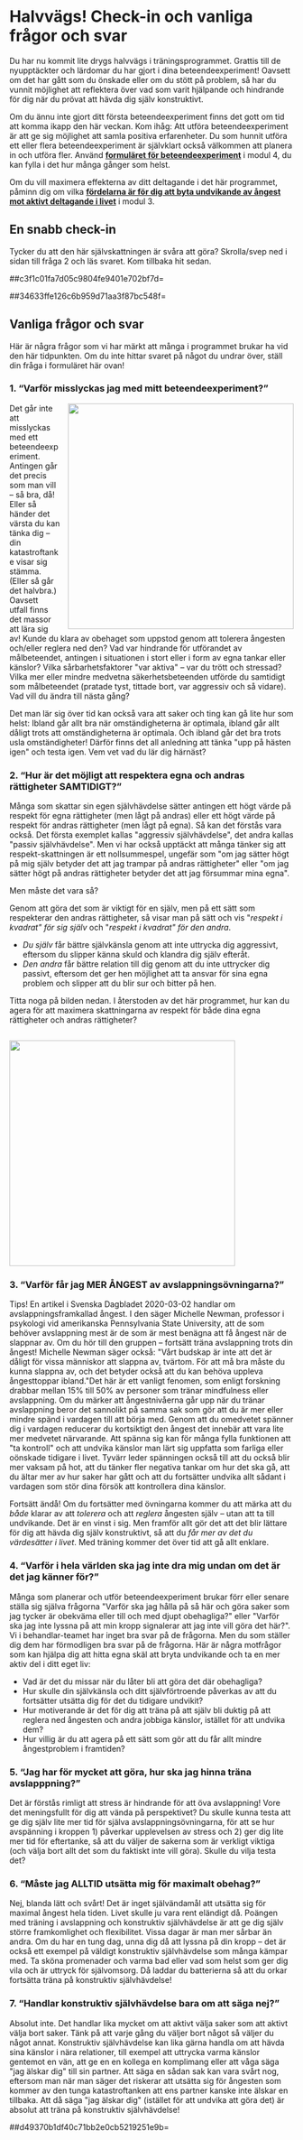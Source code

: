 # Halvvägs! Check-in och vanliga frågor och svar

Du har nu kommit lite drygs halvvägs i träningsprogrammet. Grattis till
de nyupptäckter och lärdomar du har gjort i dina beteendeexperiment!
Oavsett om det har gått som du önskade eller om du stött på problem, så
har du vunnit möjlighet att reflektera över vad som varit hjälpande och
hindrande för dig när du prövat att hävda dig själv konstruktivt.

Om du ännu inte gjort ditt första beteendeexperiment finns det gott om
tid att komma ikapp den här veckan. Kom ihåg: Att utföra
beteendeexperiment är att ge sig möjlighet att samla positiva
erfarenheter. Du som hunnit utföra ett eller flera beteendeexperiment är
självklart också välkommen att planera in och utföra fler. Använd
**[formuläret för
beteendeexperiment](http://www.iterapi.se/sites/respekt/program/4-m-ngdtr-na-konstruktiv-sj-lvh-vdelse-i-vardagen/23-uppgift-praktisera-vning-ger-f-rdighet-)**
i modul 4, du kan fylla i det hur många gånger som helst.

Om du vill maximera effekterna av ditt deltagande i det här programmet,
påminn dig om vilka **[fördelarna är för dig att byta undvikande av
ångest mot aktivt deltagande i
livet](https://www.iterapi.se/sites/respekt/program/3-utmana-negativa-f-ruts-gelser-med-beteendeexperiment/15-argument-f-r-att-byta-undvikande-mot-aktivt-deltagande)** i modul
3.

## En snabb check-in

Tycker du att den här självskattningen är svåra att göra? Skrolla/svep
ned i sidan till fråga 2 och läs svaret. Kom tillbaka hit sedan.

##c3f1c01fa7d05c9804fe9401e702bf7d=

##34633ffe126c6b959d71aa3f87bc548f=

## Vanliga frågor och svar

Här är några frågor som vi har märkt att många i programmet brukar ha
vid den här tidpunkten. Om du inte hittar svaret på något du undrar
över, ställ din fråga i formuläret här ovan!

### 1. "Varför misslyckas jag med mitt beteendeexperiment?"

[![](/sites/respekt/media/image/aktivacirkeln-redux-E-slinga.svg){style="float: right; width: 400px; height: 400px; margin-left:1em;"}](http://www.iterapi.se/sites/respekt/program/3-utmana-negativa-f-ruts-gelser-med-beteendeexperiment/15-argument-f-r-att-byta-undvikande-mot-aktivt-deltagande)Det
går inte att misslyckas med ett beteendeexperiment. Antingen går det
precis som man vill -- så bra, då! Eller så händer det värsta du kan
tänka dig -- din katastroftanke visar sig stämma. (Eller så går det
halvbra.) Oavsett utfall finns det massor att lära sig av! Kunde du
klara av obehaget som uppstod genom att tolerera ångesten och/eller
reglera ned den? Vad var hindrande för utförandet av målbeteendet,
antingen i situationen i stort eller i form av egna tankar eller
känslor? Vilka sårbarhetsfaktorer \"var aktiva\" -- var du trött och
stressad? Vilka mer eller mindre medvetna säkerhetsbeteenden utförde du
samtidigt som målbeteendet (pratade tyst, tittade bort, var aggressiv
och så vidare). Vad vill du ändra till nästa gång?

Det man lär sig över tid kan också vara att saker och ting kan gå lite
hur som helst: Ibland går allt bra när omständigheterna är optimala,
ibland går allt dåligt trots att omständigheterna är optimala. Och
ibland går det bra trots usla omständigheter! Därför finns det all
anledning att tänka \"upp på hästen igen\" och testa igen. Vem vet vad
du lär dig härnäst?

### 2. "Hur är det möjligt att respektera egna och andras rättigheter SAMTIDIGT?"

Många som skattar sin egen självhävdelse sätter antingen ett högt värde
på respekt för egna rättigheter (men lågt på andras) eller ett högt
värde på respekt för andras rättigheter (men lågt på egna). Så kan det
förstås vara också. Det första exemplet kallas \"aggressiv
självhävdelse\", det andra kallas \"passiv självhävdelse\". Men vi har
också upptäckt att många tänker sig att respekt-skattningen är ett
nollsummespel, ungefär som \"om jag sätter högt på mig själv betyder det
att jag trampar på andras rättigheter\" eller \"om jag sätter högt på
andras rättigheter betyder det att jag försummar mina egna\".

Men måste det vara så?

Genom att göra det som är viktigt för en själv, men på ett sätt som
respekterar den andras rättigheter, så visar man på sätt och vis
\"*respekt i kvadrat\" för sig själv* och \"*respekt i kvadrat\" för den
andra*.

-   *Du själv* får bättre självkänsla genom att inte uttrycka dig
    aggressivt, eftersom du slipper känna skuld och klandra dig själv
    efteråt.
-   *Den andra* får bättre relation till dig genom att du inte uttrycker
    dig passivt, eftersom det ger hen möjlighet att ta ansvar för sina
    egna problem och slipper att du blir sur och bitter på hen.

Titta noga på bilden nedan. I återstoden av det här programmet, hur kan
du agera för att maximera skattningarna av respekt för både dina egna
rättigheter och andras rättigheter?

![](/sites/respekt/media/image/canvas-konstruktiv-slinga-X.svg){style="width: 400px; height: 400px; margin: 1em 0px 0px;"}

### 3. "Varför får jag MER ÅNGEST av avslappningsövningarna?"

[[Tips!]{.rlabel} En artikel i Svenska Dagbladet 2020-03-02 handlar om
avslappningsframkallad ångest. I den säger Michelle Newman, professor i
psykologi vid amerikanska Pennsylvania State University, att de som
behöver avslappning mest är de som är mest benägna att få ångest när de
slappnar av. Om du hör till den gruppen -- fortsätt träna avslappning
trots din ångest! Michelle Newman säger också: \"Vårt budskap är inte
att det är dåligt för vissa människor att slappna av, tvärtom. För att
må bra måste du kunna slappna av, och det betyder också att du kan
behöva uppleva ångesttoppar ibland.\"]{.rtip}Det här är ett vanligt
fenomen, som enligt forskning drabbar mellan 15% till 50% av personer
som tränar mindfulness eller avslappning. Om du märker att
ångestnivåerna går upp när du tränar avslappning beror det sannolikt på
samma sak som gör att du är mer eller mindre spänd i vardagen till att
börja med. Genom att du omedvetet spänner dig i vardagen reducerar du
kortsiktigt den ångest det innebär att vara lite mer medvetet
närvarande. Att spänna sig kan för många fylla funktionen att \"ta
kontroll\" och att undvika känslor man lärt sig uppfatta som farliga
eller oönskade tidigare i livet. Tyvärr leder spänningen också till att
du också blir mer vaksam på hot, att du tänker fler negativa tankar om
hur det ska gå, att du ältar mer av hur saker har gått och att du
fortsätter undvika allt sådant i vardagen som stör dina försök att
kontrollera dina känslor.

Fortsätt ändå! Om du fortsätter med övningarna kommer du att märka att
du *både* klarar av att *tolerera* och att *reglera* ångesten själv --
utan att ta till undvikande. Det är en vinst i sig. Men framför allt gör
det att det blir lättare för dig att hävda dig själv konstruktivt, så
att du *får mer av det du värdesätter i livet*. Med träning kommer det
över tid att gå allt enklare. 

### 4. "Varför i hela världen ska jag inte dra mig undan om det är det jag känner för?"

Många som planerar och utför beteendeexperiment brukar förr eller senare
ställa sig själva frågorna \"Varför ska jag hålla på så här och göra
saker som jag tycker är obekväma eller till och med djupt obehagliga?\"
eller \"Varför ska jag inte lyssna på att min kropp signalerar att jag
inte vill göra det här?\". Vi i behandlar-teamet har inget bra svar på
de frågorna. Men du som ställer dig dem har förmodligen bra svar på de
frågorna. Här är några motfrågor som kan hjälpa dig att hitta egna skäl
att bryta undvikande och ta en mer aktiv del i ditt eget liv:

-   Vad är det du missar när du låter bli att göra det där obehagliga?
-   Hur skulle din självkänsla och ditt självförtroende påverkas av att
    du fortsätter utsätta dig för det du tidigare undvikit?
-   Hur motiverande är det för dig att träna på att själv bli duktig på
    att reglera ned ångesten och andra jobbiga känslor, istället för att
    undvika dem?
-   Hur villig är du att agera på ett sätt som gör att du får allt
    mindre ångestproblem i framtiden?

### 5. "Jag har för mycket att göra, hur ska jag hinna träna avslapppning?"

Det är förstås rimligt att stress är hindrande för att öva avslappning!
Vore det meningsfullt för dig att vända på perspektivet? Du skulle kunna
testa att ge dig själv lite mer tid för själva avslappningsövningarna,
för att se hur avspänning i kroppen 1) påverkar upplevelsen av stress
och 2) ger dig lite mer tid för eftertanke, så att du väljer de sakerna
som är verkligt viktiga (och välja bort allt det som du faktiskt inte
vill göra). Skulle du vilja testa det?

### 6. "Måste jag ALLTID utsätta mig för maximalt obehag?"

Nej, blanda lätt och svårt! Det är inget självändamål att utsätta sig
för maximal ångest hela tiden. Livet skulle ju vara rent eländigt då.
Poängen med träning i avslappning och konstruktiv självhävdelse är att
ge dig själv större framkomlighet och flexibilitet. Vissa dagar är man
mer sårbar än andra. Om du har en tung dag, unna dig då att lyssna på
din kropp -- det är också ett exempel på väldigt konstruktiv
självhävdelse som många kämpar med. Ta sköna promenader och varma bad
eller vad som helst som ger dig vila och är uttryck för självomsorg. Då
laddar du batterierna så att du orkar fortsätta träna på konstruktiv
självhävdelse!

### 7. "Handlar konstruktiv självhävdelse bara om att säga nej?"

Absolut inte. Det handlar lika mycket om att aktivt välja saker som
att aktivt välja bort saker. Tänk på att varje gång du väljer bort något
så väljer du något annat. Konstruktiv självhävdelse kan lika gärna
handla om att hävda sina känslor i nära relationer, till exempel att
uttrycka varma känslor gentemot en vän, att ge en en kollega en
komplimang eller att våga säga \"jag älskar dig\" till sin partner. Att
säga en sådan sak kan vara svårt nog, eftersom man när man säger det
riskerar att utsätta sig för ångesten som kommer av den tunga
katastroftanken att ens partner kanske inte älskar en tillbaka. Att då
säga \"jag älskar dig\" (istället för att undvika att göra det) är
absolut att träna på konstruktiv självhävdelse!

##d49370b1df40c71bb2e0cb5219251e9b=
